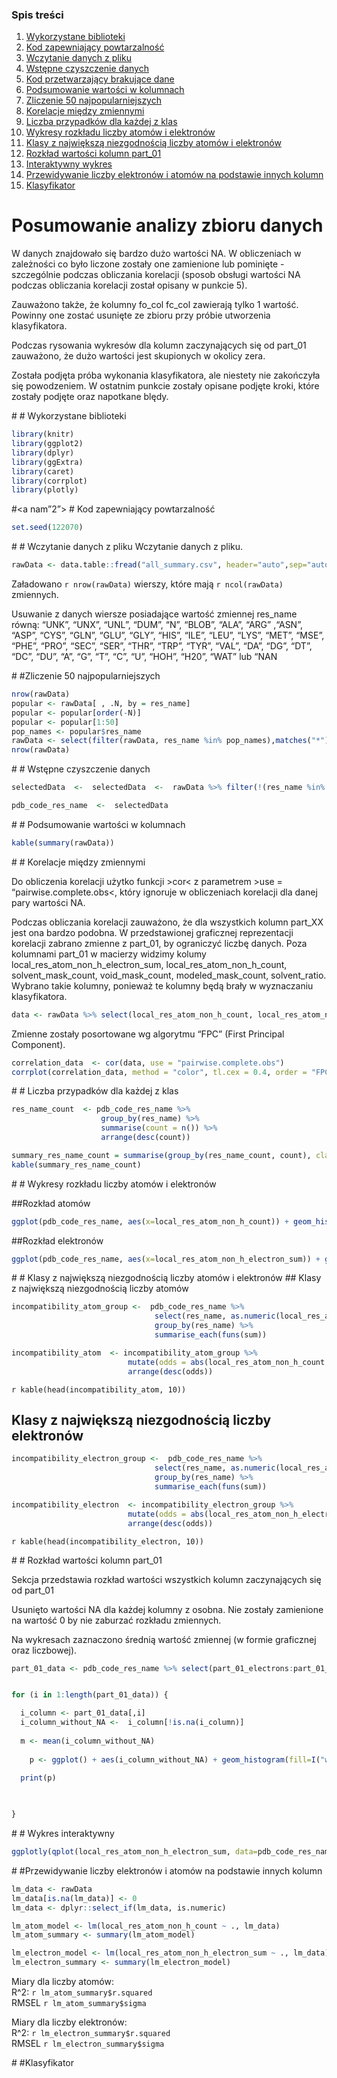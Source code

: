### Spis treści

1. [Wykorzystane biblioteki](#1)
2. [Kod zapewniający powtarzalność](#2)
3. [Wczytanie danych z pliku](#3)
4. [Wstępne czyszczenie danych](#4)
5. [Kod przetwarzający brakujące dane](#5)
6. [Podsumowanie wartości w kolumnach](#6)
7. [Zliczenie 50 najpopularniejszych](#7)
8. [Korelacje między zmiennymi](#8)
9. [Liczba przypadków dla każdej z klas](#9)
10. [Wykresy rozkładu liczby atomów i elektronów](#10)
11. [Klasy z największą niezgodnością liczby atomów i elektronów](#11)
12. [Rozkład wartości kolumn part_01](#12)
13. [Interaktywny wykres](#13)
14. [Przewidywanie liczby elektronów i atomów na podstawie innych kolumn](#14)
15. [Klasyfikator](#15)


# Posumowanie analizy zbioru danych



W danych znajdowało się bardzo dużo wartości NA. W obliczeniach w zależności co było liczone zostały one zamienione lub pominięte - szczególnie podczas obliczania korelacji (sposob obsługi wartości NA podczas obliczania korelacji został opisany w punkcie 5).

Zauważono także, że kolumny fo_col	fc_col zawierają tylko 1 wartość. Powinny one zostać usunięte ze zbioru przy próbie utworzenia klasyfikatora.

Podczas rysowania wykresów dla kolumn zaczynających się od part_01 zauważono, że dużo wartości jest skupionych w okolicy zera.

Została podjęta próba wykonania klasyfikatora, ale niestety nie zakończyła się powodzeniem. W ostatnim punkcie zostały opisane podjęte kroki, które zostały podjęte oraz napotkane blędy.

#<a name="1"></a>
# Wykorzystane biblioteki


```r

library(knitr)
library(ggplot2)
library(dplyr)
library(ggExtra)
library(caret)
library(corrplot)
library(plotly)


```

#<a nam"2"></a>
# Kod zapewniający powtarzalność
```r

set.seed(122070)

```

#<a name="3"></a>
# Wczytanie danych z pliku 
Wczytanie danych z pliku.

```r

rawData <- data.table::fread("all_summary.csv", header="auto",sep="auto")
```

Załadowano `r nrow(rawData)` wierszy, które mają `r ncol(rawData)` zmiennych.

Usuwanie z danych wiersze posiadające wartość zmiennej res_name równą: "UNK", "UNX", "UNL", "DUM", "N", "BLOB", "ALA", "ARG" ,"ASN", "ASP", "CYS", "GLN", "GLU", "GLY", "HIS", "ILE", "LEU", "LYS", "MET", "MSE", "PHE", "PRO", "SEC", "SER", "THR", "TRP", "TYR", "VAL", "DA", "DG", "DT", "DC", "DU", "A", "G", "T", "C", "U", "HOH", "H20", "WAT" lub “NAN

#<a name="7"></a>
#Zliczenie 50 najpopularniejszych
```r
nrow(rawData)
popular <- rawData[ , .N, by = res_name]
popular <- popular[order(-N)]
popular <- popular[1:50]
pop_names <- popular$res_name
rawData <- select(filter(rawData, res_name %in% pop_names),matches("*"))
nrow(rawData)
```

#<a name="4"></a>
# Wstępne czyszczenie danych

```r
selectedData  <-  selectedData  <-  rawData %>% filter(!(res_name %in% c("UNK", "UNX", "UNL", "DUM", "N", "BLOB", "ALA", "ARG" ,"ASN", "ASP", "CYS", "GLN", "GLU", "GLY", "HIS", "ILE", "LEU", "LYS", "MET", "MSE", "PHE", "PRO", "SEC", "SER", "THR", "TRP", "TYR", "VAL", "DA", "DG", "DT", "DC", "DU", "A", "G", "T", "C", "U", "HOH", "H20", "WAT", "NAN")))

```


```r

pdb_code_res_name  <-  selectedData

```

#<a name="6"></a>
# Podsumowanie wartości w kolumnach

```r

kable(summary(rawData))

```

#<a name="8"></a>
# Korelacje między zmiennymi

Do obliczenia korelacji użytko funkcji >cor< z parametrem >use = "pairwise.complete.obs<, który ignoruje w obliczeniach korelacji dla danej pary wartości NA.

Podczas obliczania korelacji zauważono, że dla wszystkich kolumn part_XX jest ona bardzo podobna. W przedstawionej graficznej reprezentacji korelacji zabrano zmienne z part_01, by ograniczyć liczbę danych. Poza kolumnami part_01 w macierzy widzimy kolumy local_res_atom_non_h_electron_sum, local_res_atom_non_h_count, solvent_mask_count, void_mask_count, modeled_mask_count, solvent_ratio. Wybrano takie kolumny, ponieważ te kolumny będą brały w wyznaczaniu klasyfikatora.


```r

data <- rawData %>% select(local_res_atom_non_h_count, local_res_atom_non_h_electron_sum, part_01_shape_segments_count:part_01_density_Z_4_0)

```

Zmienne zostały posortowane wg algorytmu "FPC" (First Principal Component).

```r

correlation_data  <- cor(data, use = "pairwise.complete.obs")
corrplot(correlation_data, method = "color", tl.cex = 0.4, order = "FPC", tl.col="black")


```


#<a name="9"></a>
# Liczba przypadków dla każdej z klas

```r

res_name_count  <- pdb_code_res_name %>% 
                    group_by(res_name) %>%
                    summarise(count = n()) %>% 
                    arrange(desc(count))

summary_res_name_count = summarise(group_by(res_name_count, count), class = paste(res_name, collapse = ", "))
kable(summary_res_name_count)

```

#<a name=10"></a>
# Wykresy rozkładu liczby atomów i elektronów


##Rozkład atomów

```r
ggplot(pdb_code_res_name, aes(x=local_res_atom_non_h_count)) + geom_histogram(binwidth = 1, fill=I("white"), col=I("black")) + labs(title="Histogram for local_res_atom_non_h_count")

```


##Rozkład elektronów

```r

ggplot(pdb_code_res_name, aes(x=local_res_atom_non_h_electron_sum)) + geom_histogram(binwidth = 8, fill=I("white"), col=I("black")) + labs(title="Histogram for local_res_atom_non_h_electron_sum")

```


#<a name="11"></a>
# Klasy z największą niezgodnością liczby atomów i elektronów
## Klasy z największą niezgodnością liczby atomów

```r

incompatibility_atom_group <-  pdb_code_res_name %>% 
                                select(res_name, as.numeric(local_res_atom_non_h_count), as.numeric(dict_atom_non_h_count)) %>%
                                group_by(res_name) %>%
                                summarise_each(funs(sum))

incompatibility_atom  <- incompatibility_atom_group %>% 
                          mutate(odds = abs(local_res_atom_non_h_count - dict_atom_non_h_count)) %>%
                          arrange(desc(odds))

```

`r kable(head(incompatibility_atom, 10))`

## Klasy z największą niezgodnością liczby elektronów

```r

incompatibility_electron_group <-  pdb_code_res_name %>% 
                                select(res_name, as.numeric(local_res_atom_non_h_electron_sum), as.numeric(dict_atom_non_h_electron_sum)) %>%
                                group_by(res_name) %>%
                                summarise_each(funs(sum))

incompatibility_electron  <- incompatibility_electron_group %>% 
                          mutate(odds = abs(local_res_atom_non_h_electron_sum - dict_atom_non_h_electron_sum)) %>%
                          arrange(desc(odds))

```

`r kable(head(incompatibility_electron, 10))`

#<a name="12"></a>
# Rozkład wartości kolumn part_01

Sekcja przedstawia rozkład wartości wszystkich kolumn zaczynających się od part_01

Usunięto wartości NA dla każdej kolumny z osobna. Nie zostały zamienione na wartość 0 by nie zaburzać rozkładu zmiennych.

Na wykresach zaznaczono średnią wartość zmiennej (w formie graficznej oraz liczbowej).

```r

part_01_data <- pdb_code_res_name %>% select(part_01_electrons:part_01_density_sqrt_E3)


for (i in 1:length(part_01_data)) {

  i_column <- part_01_data[,i]
  i_column_without_NA <-  i_column[!is.na(i_column)]
  
  m <- mean(i_column_without_NA)
  
    p <- ggplot() + aes(i_column_without_NA) + geom_histogram(fill=I("white"), col=I("black")) + xlab(names(part_01_data[i])) + labs(title=paste("Histogram of ", names(part_01_data[i]))) + geom_vline(xintercept=m, color="red", linetype="dashed", size=1) + annotate("text", x=m, y=-300, label=c(m), hjust=-0.1, color="red")
  
  print(p)
  


}

```

#<a name="13"></a>
# Wykres interaktywny
```r
ggplotly(qplot(local_res_atom_non_h_electron_sum, data=pdb_code_res_name))
```

#<a name="14"></a>
#Przewidywanie liczby elektronów i atomów na podstawie innych kolumn

```r
lm_data <- rawData
lm_data[is.na(lm_data)] <- 0
lm_data <- dplyr::select_if(lm_data, is.numeric)

lm_atom_model <- lm(local_res_atom_non_h_count ~ ., lm_data)
lm_atom_summary <- summary(lm_atom_model)

lm_electron_model <- lm(local_res_atom_non_h_electron_sum ~ ., lm_data)
lm_electron_summary <- summary(lm_electron_model)

```

Miary dla liczby atomów:<br />
R^2: `r lm_atom_summary$r.squared`<br />
RMSEL `r lm_atom_summary$sigma`<br />

Miary dla liczby elektronów:<br />
R^2: `r lm_electron_summary$r.squared`<br />
RMSEL `r lm_electron_summary$sigma`<br />

#<a name="15"></a>
#Klasyfikator
